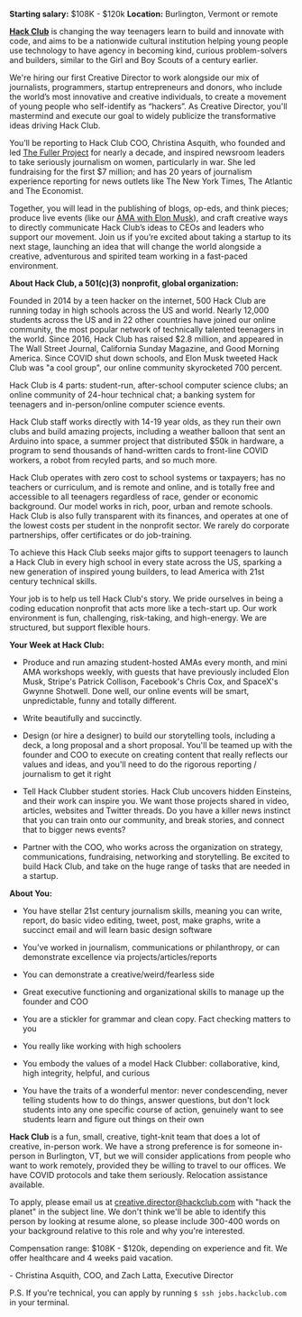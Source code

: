 **Starting salary:** $108K - $120k
**Location:** Burlington, Vermont or remote

**[Hack Club](https://hackclub.com)** is changing the way teenagers learn to build and innovate with code, and aims to be a nationwide cultural institution helping young people use technology to have agency in becoming kind, curious problem-solvers and builders, similar to the Girl and Boy Scouts of a century earlier.

We're hiring our first Creative Director to work alongside our mix of journalists, programmers, startup entrepreneurs and donors, who include the world’s most innovative and creative individuals, to create a movement of young people who self-identify as “hackers”. As Creative Director, you'll mastermind and execute our goal to widely publicize the transformative ideas driving Hack Club.  

You’ll be reporting to Hack Club COO, Christina Asquith, who founded and led [The Fuller Project](https://www.theatlantic.com/international/archive/2016/03/women-foreign-correspondents/472596/) for nearly a decade, and inspired newsroom leaders to take seriously journalism on women, particularly in war. She led fundraising for the first $7 million; and has 20 years of journalism experience reporting for news outlets like The New York Times, The Atlantic and The Economist. 

Together, you will lead in the publishing of blogs, op-eds, and think pieces; produce live events (like our [AMA with Elon Musk](https://www.youtube.com/watch?v=riru9OzScwk)), and craft creative ways to directly communicate Hack Club’s ideas to CEOs and leaders who support our movement. Join us if you’re excited about taking a startup to its next stage, launching an idea that will change the world alongside a creative, adventurous and spirited team working in a fast-paced environment.


**About Hack Club, a 501(c)(3) nonprofit, global organization:**


Founded in 2014 by a teen hacker on the internet, 500 Hack Club are running today in high schools across the US and world. Nearly 12,000 students across the US and in 22 other countries have joined our online community, the most popular network of technically talented teenagers in the world. Since 2016, Hack Club has raised $2.8 million, and appeared in The Wall Street Journal, California Sunday Magazine, and Good Morning America. Since COVID shut down schools, and Elon Musk tweeted Hack Club was "a cool group", our online community skyrocketed 700 percent.

Hack Club is 4 parts: student-run, after-school computer science clubs; an online community of 24-hour technical chat; a banking system for teenagers and in-person/online computer science events.

Hack Club staff works directly with 14-19 year olds, as they run their own clubs and build amazing projects, including a weather balloon that sent an Arduino into space, a summer project that distributed $50k in hardware, a program to send thousands of hand-written cards to front-line COVID workers, a robot from recyled parts, and so much more.  

Hack Club operates with zero cost to school systems or taxpayers; has no teachers or curriculum, and is remote and online, and is totally free and accessible to all teenagers regardless of race, gender or economic background. Our model works in rich, poor, urban and remote schools. Hack Club is also fully transparent with its finances, and operates at one of the lowest costs per student in the nonprofit sector. We rarely do corporate partnerships, offer certificates or do job-training.  

To achieve this Hack Club seeks major gifts to support teenagers to launch a Hack Club in every high school in every state across the US, sparking a new generation of inspired young builders, to lead America with 21st century technical skills.   

Your job is to help us tell Hack Club's story. We pride ourselves in being a coding education nonprofit that acts more like a tech-start up. Our work environment is fun, challenging, risk-taking, and high-energy. We are structured, but support flexible hours. 


**Your Week at Hack Club:**


- Produce and run amazing student-hosted AMAs every month, and mini AMA workshops weekly, with guests that have previously included Elon Musk, Stripe's Patrick Collison, Facebook's Chris Cox, and SpaceX's Gwynne Shotwell. Done well, our online events will be smart, unpredictable, funny and totally different.

- Write beautifully and succinctly. 

- Design (or hire a designer) to build our storytelling tools, including a deck, a long proposal and a short proposal. You'll be teamed up with the founder and COO to execute on creating content that really reflects our values and ideas, and you'll need to do the rigorous reporting / journalism to get it right

- Tell Hack Clubber student stories. Hack Club uncovers hidden Einsteins, and their work can inspire you. We want those projects shared in video, articles, websites and Twitter threads. Do you have a killer news instinct that you can train onto our community, and break stories, and connect that to bigger news events?

- Partner with the COO, who works across the organization on strategy, communications, fundraising, networking and storytelling. Be excited to build Hack Club, and take on the huge range of tasks that are needed in a startup.


**About You:**


- You have stellar 21st century journalism skills, meaning you can write, report, do basic video editing, tweet, post, make graphs, write a succinct email and will learn basic design software

- You’ve worked in journalism, communications or philanthropy, or can demonstrate excellence via projects/articles/reports 

- You can demonstrate a creative/weird/fearless side

- Great executive functioning and organizational skills to manage up the founder and COO

- You are a stickler for grammar and clean copy. Fact checking matters to you

- You really like working with high schoolers

- You embody the values of a model Hack Clubber: collaborative, kind, high integrity, helpful, and curious

- You have the traits of a wonderful mentor: never condescending, never telling students how to do things, answer questions, but don't lock students into any one specific course of action, genuinely want to see students learn and figure out things on their own


**Hack Club** is a fun, small, creative, tight-knit team that does a lot of creative, in-person work. We have a strong preference is for someone in-person in Burlington, VT, but we will consider applications from people who want to work remotely, provided they be willing to travel to our offices. We have COVID protocols and take them seriously. Relocation assistance available.

To apply, please email us at creative.director@hackclub.com with "hack the planet" in the subject line. We don't think we'll be able to identify this person by looking at resume alone, so please include 300-400 words on your background relative to this role and why you're interested.

Compensation range: $108K - $120k, depending on experience and fit. We offer healthcare and 4 weeks paid vacation.

\- Christina Asquith, COO, and Zach Latta, Executive Director

P.S. If you're technical, you can apply by running `$ ssh jobs.hackclub.com` in your terminal.
